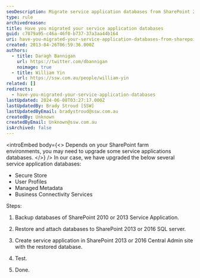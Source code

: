 ```yaml
---
seoDescription: Migrate service application databases from SharePoint 2010 to 2013 and ensure seamless integration.
type: rule
archivedreason:
title: Have you migrated your service application databases
guid: c7079a95-c46a-46f0-b737-37a3aa44b164
uri: have-you-migrated-your-service-application-databases-from-sharepoint-2010-to-2013
created: 2013-04-26T06:59:36.000Z
authors:
  - title: Daragh Bannigan
    url: https://twitter.com/dbannigan
    noimage: true
  - title: William Yin
    url: https://ssw.com.au/people/william-yin
related: []
redirects:
  - have-you-migrated-your-service-application-databases
lastUpdated: 2024-06-08T03:27:17.000Z
lastUpdatedBy: Brady Stroud [SSW]
lastUpdatedByEmail: bradystroud@ssw.com.au
createdBy: Unknown
createdByEmail: Unknown@ssw.com.au
isArchived: false
---
```


<introEmbed
  body={<>
Depends on your SharePoint farm environments, you may need to upgrade some service applications databases.
  </>}
/>
In our case, we have upgraded the below several service application databases:

- Secure Store
- User Profiles
- Managed Metadata
- Business Connectivity Services

Steps:

1. Backup databases of SharePoint 2010 or 2013 Service Application.

2. Restore and attach databases to SharePoint 2013 or 2016 SQL server.

3. Create service application in SharePoint 2013 or 2016 Central Admin site with the restored database.

4. Test.

5. Done.
